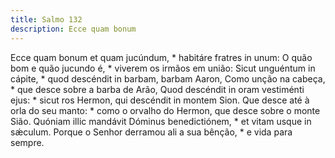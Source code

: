 ```yaml
---
title: Salmo 132
description: Ecce quam bonum
---
```


<div class="side-by-side not-content">
  <span>
    Ecce quam bonum et quam jucúndum, * habitáre fratres in unum:
  </span>
  <span>
    O quão bom e quão jucundo é, * viverem os irmãos em união:
  </span>
  <span>
    Sicut unguéntum in cápite, * quod descéndit in barbam, barbam Aaron,
  </span>
  <span>
    Como unção na cabeça, * que desce sobre a barba de Arão,
  </span>
  <span>
    Quod descéndit in oram vestiménti ejus: * sicut ros Hermon, qui descéndit in
    montem Sion.
  </span>
  <span>
    Que desce até à orla do seu manto: * como o orvalho do Hermon, que desce
    sobre o monte Sião.
  </span>
  <span>
    Quóniam illic mandávit Dóminus benedictiónem, * et vitam usque in sǽculum.
  </span>
  <span>
    Porque o Senhor derramou ali a sua bênção, * e vida para sempre.
  </span>
</div>
